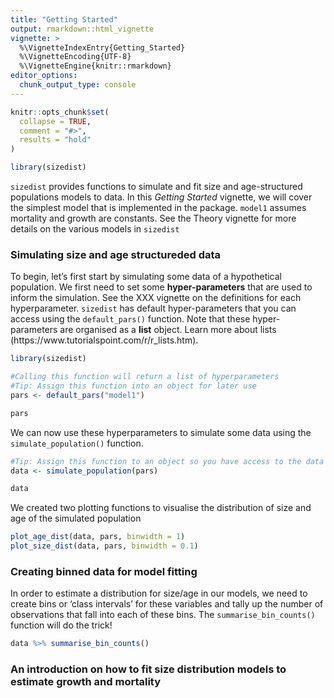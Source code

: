 ```yaml
---
title: "Getting Started"
output: rmarkdown::html_vignette
vignette: >
  %\VignetteIndexEntry{Getting_Started}
  %\VignetteEncoding{UTF-8}
  %\VignetteEngine{knitr::rmarkdown}
editor_options: 
  chunk_output_type: console
---
```


```r
knitr::opts_chunk$set(
  collapse = TRUE,
  comment = "#>",
  results = "hold"
)

library(sizedist)
```

`sizedist` provides functions to simulate and fit size and age-structured populations models to data. In this *Getting Started* vignette, we will cover the simplest model that is implemented in the package. `model1` assumes mortality and growth are constants. See the Theory vignette for more details on the various models in `sizedist`

### Simulating size and age structureded data

To begin, let's first start by simulating some data of a hypothetical population. We first need to set some **hyper-parameters** that are used to inform the simulation. See the XXX vignette on the definitions for each hyperparameter. `sizedist` has default hyper-parameters that you can access using the `default_pars()` function. Note that these hyper-parameters are organised as a **list** object. Learn more about lists <here>(https://www.tutorialspoint.com/r/r_lists.htm).  
```r
library(sizedist)

#Calling this function will return a list of hyperparameters
#Tip: Assign this function into an object for later use
pars <- default_pars("model1")

pars
```

We can now use these hyperparameters to simulate some data using the `simulate_population()` function.

```r
#Tip: Assign this function to an object so you have access to the data
data <- simulate_population(pars)

data
```

We created two plotting functions to visualise the distribution of size and age of the simulated population 

```r
plot_age_dist(data, pars, binwidth = 1)
plot_size_dist(data, pars, binwidth = 0.1)
```

### Creating binned data for model fitting

In order to estimate a distribution for size/age in our models, we need  to create bins or 'class intervals' for these variables and tally up the number of observations that fall into each of these bins. The `summarise_bin_counts()` function will do the trick!

```r
data %>% summarise_bin_counts()
```



### An introduction on how to fit size distribution models to estimate growth and mortality
